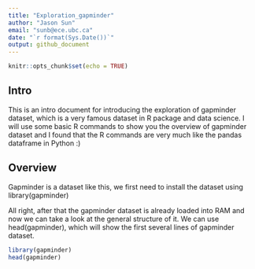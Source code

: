 ```yaml
---
title: "Exploration_gapminder"
author: "Jason Sun"
email: "sunb@ece.ubc.ca"
date: "`r format(Sys.Date())`"
output: github_document
---
```


```r
knitr::opts_chunk$set(echo = TRUE)
```

## Intro

This is an intro document for introducing the exploration of gapminder dataset, which is a very famous dataset in R package and data science. 
I will use some basic R commands to show you the overview of gapminder dataset and I found that the R commands are very much like the pandas dataframe in Python :)

## Overview

Gapminder is a dataset like this, we first need to install the dataset using library(gapminder)

All right, after that the gapminder dataset is already loaded into RAM and now we can take a look at the general structure of it. We can use head(gapminder), which will show the first several lines of gapminder dataset.

```r
library(gapminder)
head(gapminder)
```



